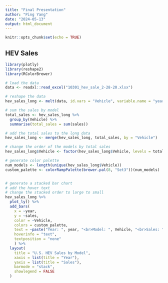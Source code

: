 ```yaml
---
title: "Final Presentation"
author: "Ping Yang"
date: "2024-05-13"
output: html_document
---
```


```r
knitr::opts_chunk$set(echo = TRUE)
```

## HEV Sales

```r
library(plotly)
library(reshape2)
library(RColorBrewer)
```

```r
# load the data
data <- readxl::read_excel("10301_hev_sale_2-28-20.xlsx")

# reshape the data
hev_sales_long <- melt(data, id.vars = "Vehicle", variable.name = "year", value.name = "sales")

# sum the sales by model
total_sales <- hev_sales_long %>%
  group_by(Vehicle) %>%
  summarise(total_sales = sum(sales))

# add the total sales to the long data
hev_sales_long <- merge(hev_sales_long, total_sales, by = "Vehicle")

# change the order of the models by total sales
hev_sales_long$Vehicle <- factor(hev_sales_long$Vehicle, levels = total_sales$Vehicle[order(total_sales$total_sales, decreasing = FALSE)])

# generate color palette
num_models <- length(unique(hev_sales_long$Vehicle))
custom_palette <- colorRampPalette(brewer.pal(8, "Set3"))(num_models)


# generate a stacked bar chart
# add the hover text
# change the stacked order to large to small
hev_sales_long %>%
  plot_ly() %>%
  add_bars(
    x = ~year, 
    y = ~sales, 
    color = ~Vehicle, 
    colors = custom_palette, 
    text = ~paste("Year: ", year, "<br>Model: ", Vehicle, "<br>Sales: ", sales, "<br>Total Sales: ", total_sales), 
    hoverinfo = "text",
    textposition = "none"
    ) %>%
  layout(
    title = "U.S. HEV Sales by Model",
    xaxis = list(title = "Year"),
    yaxis = list(title = "Sales"),
    barmode = "stack",
    showlegend = FALSE
  )

```
